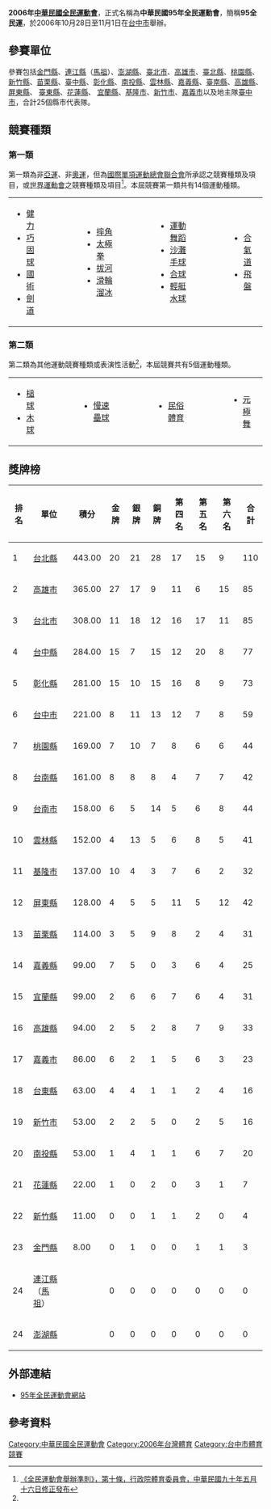 '''2006年[[中華民國全民運動會|中華民國全民運動會]]'''，正式名稱為'''中華民國95年全民運動會'''，簡稱'''95全民運'''，於2006年10月28日至11月1日在[[臺中市_(省轄市)|台中市]]舉辦。

== 參賽單位 ==
參賽包括[[金門縣|金門縣]]、[[連江縣_(中華民國)|連江縣]]（[[馬祖|馬祖]]）、[[澎湖縣|澎湖縣]]、[[臺北市|臺北市]]、[[高雄市_(1979年-2010年)|高雄市]]、[[新北市|臺北縣]]、[[桃園市|桃園縣]]、[[新竹縣|新竹縣]]、[[苗栗縣|苗栗縣]]、[[臺中縣|臺中縣]]、[[彰化縣|彰化縣]]、[[南投縣|南投縣]]、[[雲林縣|雲林縣]]、[[嘉義縣|嘉義縣]]、[[臺南縣|臺南縣]]、[[高雄縣|高雄縣]]、[[屏東縣|屏東縣]]、 [[臺東縣|臺東縣]]、[[花蓮縣|花蓮縣]]、 [[宜蘭縣|宜蘭縣]]、[[基隆市|基隆市]]、[[新竹市|新竹市]]、[[嘉義市|嘉義市]]以及地主隊[[臺中市_(省轄市)|臺中市]]，合計25個縣市代表隊。

== 競賽種類 ==
=== 第一類 ===
第一類為非[[亞運|亞運]]、非[[奧運|奧運]]，但為[[國際單項運動總會聯合會|國際單項運動總會聯合會]]所承認之競賽種類及項目，或[[世界運動會|世界運動會]]之競賽種類及項目<ref name="全民運動會舉辦準則">[http://www.ncpfs.gov.tw/law/law-1.aspx?No=35 《全民運動會舉辦準則》，第十條，行政院體育委員會，中華民國九十年五月十六日修正發布]{{dead link|date=十一月 2017 |bot=InternetArchiveBot }}</ref>。本屆競賽第一類共有14個運動種類。
{|style="font-size:100%"
|- align="top"
|
*[[健力|健力]]
*[[巧固球|巧固球]]
*[[國術|國術]]
*[[劍道|劍道]]
|width=50|
|valign=top|
*[[摔角|摔角]]
*[[太極拳|太極拳]]
*[[拔河|拔河]]
*[[滑輪溜冰|滑輪溜冰]]
|width=50|
|valign=top|
*[[運動舞蹈|運動舞蹈]]
*[[沙灘手球|沙灘手球]]
*[[合球|合球]]
*[[輕艇水球|輕艇水球]]
|width=50|
|valign=top|
*[[合氣道|合氣道]]
*[[飛盤_(玩具)|飛盤]]
|}

=== 第二類 ===
第二類為其他運動競賽種類或表演性活動<ref name="全民運動會舉辦準則"/>，本屆競賽共有5個運動種類。
{|style="font-size:100%"
|- align="top"
|
*[[門球|槌球]]
*[[木球|木球]]
|width=50|
|valign=top|
*[[慢速壘球|慢速壘球]]
|width=50|
|valign=top|
*[[民俗體育|民俗體育]]
|width=50|
|valign=top|
*[[元極舞|元極舞]]
|}

== 獎牌榜 ==
{|  class="wikitable sortable"
!排名
!單位
!積分
!金牌
!銀牌
!銅牌
!第四名
!第五名
!第六名
!合計
|-
|1||[[新北市|台北縣]] ||443.00||20||21||28||17||15||9||110
|-
|2||[[高雄市_(1979年-2010年)|高雄市]] ||365.00||27||17||9||11||6||15||85
|-
|3||[[台北市|台北市]] ||308.00||11||18||12||16||17||11||85
|-
|4||[[台中縣|台中縣]] ||284.00||15||7||15||12||20||8||77
|-
|5||[[彰化縣|彰化縣]] ||281.00||15||10||15||16||8||9||73
|-bgcolor=ccccff
|6||[[臺中市_(省轄市)|台中市]] ||221.00||8||11||13||12||7||8||59
|-
|7||[[桃園市|桃園縣]] ||169.00||7||10||7||8||6||6||44
|-
|8||[[台南縣|台南縣]] ||161.00||8||8||8||4||7||7||42
|-
|9||[[臺南市_(省轄市)|台南市]] ||158.00||6||5||14||5||6||8||44
|-
|10||[[雲林縣|雲林縣]] ||152.00||4||13||5||6||8||5||41
|-
|11||[[基隆市|基隆市]] ||137.00||10||4||3||7||6||2||32
|-
|12||[[屏東縣|屏東縣]] ||128.00||4||5||5||11||5||12||42
|-
|13||[[苗栗縣|苗栗縣]] ||114.00||3||5||9||8||2||4||31
|-
|14||[[嘉義縣|嘉義縣]] ||99.00||7||5||0||3||6||4||25
|-
|15||[[宜蘭縣|宜蘭縣]] ||99.00||2||6||6||7||6||4||31
|-
|16||[[高雄縣|高雄縣]] ||94.00||2||5||2||8||7||9||33
|-
|17||[[嘉義市|嘉義市]] ||86.00||6||2||1||5||6||3||23
|-
|18||[[台東縣|台東縣]] ||63.00||4||4||1||1||2||4||16
|-
|19||[[新竹市|新竹市]] ||53.00||2||2||5||0||2||5||16
|-
|20||[[南投縣|南投縣]] ||53.00||1||4||1||1||6||7||20
|-
|21||[[花蓮縣|花蓮縣]] ||22.00||1||0||2||0||3||1||7
|-
|22||[[新竹縣|新竹縣]] ||11.00||0||0||1||1||2||0||4
|-
|23||[[金門縣|金門縣]] ||8.00||0||1||0||0||1||1||3
|-
|24||[[連江縣_(中華民國)|連江縣]]（[[馬祖|馬祖]]）|| ||0||0||0||0||0||0||0
|-
|24||[[澎湖縣|澎湖縣]] || ||0||0||0||0||0||0||0
|}

== 外部連結 ==
*[https://web.archive.org/web/20071017001157/http://95sport.ntcpe.edu.tw/onweb.jsp?webno=3333333321 95年全民運動會網站]

== 參考資料 ==
<div class="references-small">
<references />
</div>

{{中華民國全國運動會}}
[[Category:中華民國全民運動會|Category:中華民國全民運動會]]
[[Category:2006年台灣體育|Category:2006年台灣體育]]
[[Category:台中市體育競賽|Category:台中市體育競賽]]